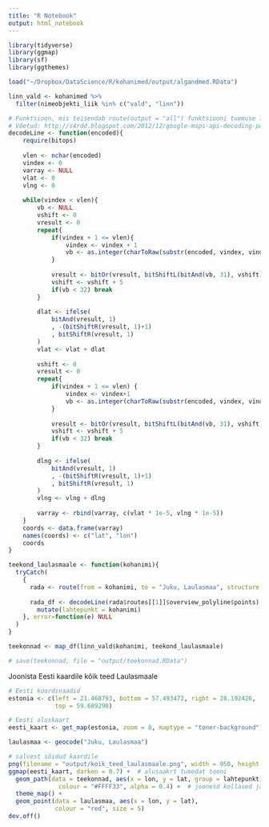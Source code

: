 ```yaml
---
title: "R Notebook"
output: html_notebook
---
```


```r
library(tidyverse)
library(ggmap)
library(sf)
library(ggthemes)

load("~/Dropbox/DataScience/R/kohanimed/output/algandmed.RData")
```

```r
linn_vald <- kohanimed %>% 
  filter(nimeobjekti_liik %in% c("vald", "linn"))
```

```r
# Funktsioon, mis teisendab route(output = "all") funktsiooni tuemuse lat/lon dataframeks
# Võetud: http://s4rdd.blogspot.com/2012/12/google-maps-api-decoding-polylines-for.html
decodeLine <- function(encoded){
    require(bitops)
    
    vlen <- nchar(encoded)
    vindex <- 0
    varray <- NULL
    vlat <- 0
    vlng <- 0
    
    while(vindex < vlen){
        vb <- NULL
        vshift <- 0
        vresult <- 0
        repeat{
            if(vindex + 1 <= vlen){
                vindex <- vindex + 1
                vb <- as.integer(charToRaw(substr(encoded, vindex, vindex))) - 63  
            }
            
            vresult <- bitOr(vresult, bitShiftL(bitAnd(vb, 31), vshift))
            vshift <- vshift + 5
            if(vb < 32) break
        }
        
        dlat <- ifelse(
            bitAnd(vresult, 1)
            , -(bitShiftR(vresult, 1)+1)
            , bitShiftR(vresult, 1)
        )
        vlat <- vlat + dlat
        
        vshift <- 0
        vresult <- 0
        repeat{
            if(vindex + 1 <= vlen) {
                vindex <- vindex+1
                vb <- as.integer(charToRaw(substr(encoded, vindex, vindex))) - 63        
            }
            
            vresult <- bitOr(vresult, bitShiftL(bitAnd(vb, 31), vshift))
            vshift <- vshift + 5
            if(vb < 32) break
        }
        
        dlng <- ifelse(
            bitAnd(vresult, 1)
            , -(bitShiftR(vresult, 1)+1)
            , bitShiftR(vresult, 1)
        )
        vlng <- vlng + dlng
        
        varray <- rbind(varray, c(vlat * 1e-5, vlng * 1e-5))
    }
    coords <- data.frame(varray)
    names(coords) <- c("lat", "lon")
    coords
}
```


```r
teekond_laulasmaale <- function(kohanimi){
  tryCatch(
    {
      rada <- route(from = kohanimi, to = "Juku, Laulasmaa", structure = "route", output = "all")
      
      rada_df <- decodeLine(rada$routes[[1]]$overview_polyline$points) %>%
        mutate(lahtepunkt = kohanimi)
    }, error=function(e) NULL
  )
}
```

```r
teekonnad <- map_df(linn_vald$kohanimi, teekond_laulasmaale)
```


```r
# save(teekonnad, file = "output/teekonnad.RData")
```


Joonista Eesti kaardile kõik teed Laulasmaale
```r
# Eesti koordinaadid
estonia <- c(left = 21.468793, bottom = 57.493472, right = 28.192426, 
             top = 59.689290)

# Eesti aluskaart
eesti_kaart <- get_map(estonia, zoom = 8, maptype = "toner-background")

laulasmaa <- geocode("Juku, Laulasmaa")

# salvest sõidud kaardile
png(filename = "output/koik_teed_laulasmaale.png", width = 950, height = 600)
ggmap(eesti_kaart, darken = 0.7) +  # alusaakrt tumedat tooni 
  geom_path(data = teekonnad, aes(x = lon, y = lat, group = lahtepunkt), 
              colour = "#FFFF33", alpha = 0.4) +  # joonesd kollased ja peenikesed
  theme_map() +
  geom_point(data = laulasmaa, aes(x = lon, y = lat),
             colour = "red", size = 5)
dev.off()
```


